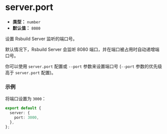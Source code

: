 # server.port

- **类型：** `number`
- **默认值：** `8080`

设置 Rsbuild Server 监听的端口号。

默认情况下，Rsbuild Server 会监听 8080 端口，并在端口被占用时自动递增端口号。

你可以使用 `server.port` 配置或 `--port` 参数来设置端口号 (`--port` 参数的优先级高于 `server.port` 配置)。

### 示例

将端口设置为 `3000`：

```ts
export default {
  server: {
    port: 3000,
  },
};
```
